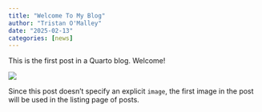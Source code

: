 ```yaml
---
title: "Welcome To My Blog"
author: "Tristan O'Malley"
date: "2025-02-13"
categories: [news]
---
```


This is the first post in a Quarto blog. Welcome!

![](thumbnail.jpg)

Since this post doesn't specify an explicit `image`, the first image in the post will be used in the listing page of posts.
